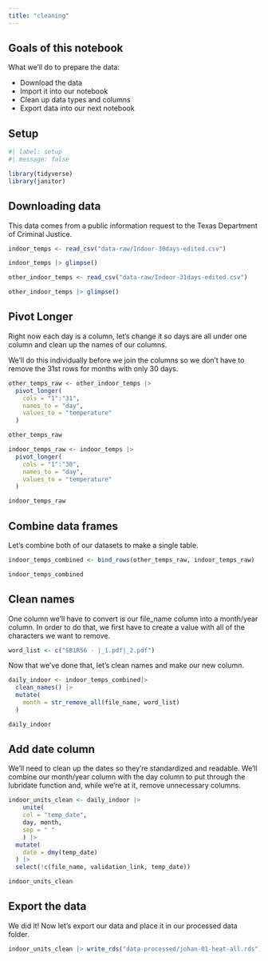 ```yaml
---
title: "cleaning"
---
```


## Goals of this notebook

What we'll do to prepare the data:

- Download the data
- Import it into our notebook
- Clean up data types and columns 
- Export data into our next notebook

## Setup

```r
#| label: setup
#| message: false

library(tidyverse)
library(janitor)
```

## Downloading data

This data comes from a public information request to the Texas Department of Criminal Justice.

```r
indoor_temps <- read_csv("data-raw/Indoor-30days-edited.csv")

indoor_temps |> glimpse()
```

```r
other_indoor_temps <- read_csv("data-raw/Indoor-31days-edited.csv")

other_indoor_temps |> glimpse()
```

## Pivot Longer

Right now each day is a column, let's change it so days are all under one column and clean up the names of our columns.

We'll do this individually before we join the columns so we don't have to remove the 31st rows for months with only 30 days.

```r
other_temps_raw <- other_indoor_temps |> 
  pivot_longer(
    cols = "1":"31",
    names_to = "day",
    values_to = "temperature"
  )

other_temps_raw
```

```r
indoor_temps_raw <- indoor_temps |> 
  pivot_longer(
    cols = "1":"30",
    names_to = "day",
    values_to = "temperature"
  )

indoor_temps_raw
```

## Combine data frames

Let's combine both of our datasets to make a single table.

```r
indoor_temps_combined <- bind_rows(other_temps_raw, indoor_temps_raw)

indoor_temps_combined
```

## Clean names

One column we'll have to convert is our file_name column into a month/year column. In order to do that, we first have to create a value with all of the characters we want to remove.

```r
word_list <- c("SB1R56 - |_1.pdf|_2.pdf")
```

Now that we've done that, let's clean names and make our new column.

```r
daily_indoor <- indoor_temps_combined|> 
  clean_names() |> 
  mutate(
    month = str_remove_all(file_name, word_list) 
  ) 

daily_indoor
```

## Add date column

We'll need to clean up the dates so they're standardized and readable. We'll combine our month/year column with the day column to put through the lubridate function and, while we're at it, remove unnecessary columns.

```r
indoor_units_clean <- daily_indoor |> 
    unite(
    col = "temp_date", 
    day, month,
    sep = " "
    ) |> 
  mutate(
    date = dmy(temp_date)
  ) |> 
  select(!c(file_name, validation_link, temp_date))

indoor_units_clean
```

## Export the data

We did it! Now let's export our data and place it in our processed data folder.

```r
indoor_units_clean |> write_rds("data-processed/johan-01-heat-all.rds")
```


